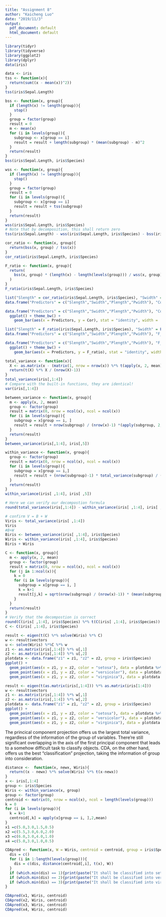 ```yaml
---
title: "Assignment 8"
author: "Kaicheng Luo"
date: "2019/11/3"
output:
  pdf_document: default
  html_document: default
---
```


```r
library(tidyr)
library(tidyverse)
library(ggplot2)
library(dplyr)
data(iris)
```

```r
data <- iris
tss <- function(x){
  return(sum((x - mean(x))^2))
}
tss(iris$Sepal.Length)
```

```r
bss <- function(x, group){
  if (length(x) != length(group)){
    stop()
  }
  group = factor(group)
  result = 0
  m <- mean(x)
  for (i in levels(group)){
    subgroup <- x[group == i]
    result = result + length(subgroup) * (mean(subgroup) - m)^2
  }
  return(result)
}
bss(iris$Sepal.Length, iris$Species)
```

```r
wss <- function(x, group){
  if (length(x) != length(group)){
    stop()
  }
  group = factor(group)
  result = 0
  for (i in levels(group)){
    subgroup <- x[group == i]
    result = result + tss(subgroup)
  }
  return(result)
}
wss(iris$Sepal.Length, iris$Species)
# Note that by decomposition, this shall return zero
tss(iris$Sepal.Length) - wss(iris$Sepal.Length, iris$Species) - bss(iris$Sepal.Length, iris$Species)
```

```r
cor_ratio <- function(x, group){
  return(bss(x, group) / tss(x))
}
cor_ratio(iris$Sepal.Length, iris$Species)

F_ratio <- function(x, group){
  return(
    bss(x, group) * (length(x) - length(levels(group))) / wss(x, group) * (length(levels(group)) - 1)
  )
}
F_ratio(iris$Sepal.Length, iris$Species)
```

```r
list("Slength" = cor_ratio(iris$Sepal.Length, iris$Species), "Swidth" = cor_ratio(iris$Sepal.Width, iris$Species), "Plength" = cor_ratio(iris$Petal.Length, iris$Species), "Pwidth" = cor_ratio(iris$Petal.Width, iris$Species))
data.frame("Predictors" = c("Slength","Swidth","Plength","Pwidth"), "Cor" = c(cor_ratio(iris$Sepal.Length, iris$Species), cor_ratio(iris$Sepal.Width, iris$Species), cor_ratio(iris$Petal.Length, iris$Species), cor_ratio(iris$Petal.Width, iris$Species))) %>% arrange(by = Cor)

data.frame("Predictors" = c("Slength","Swidth","Plength","Pwidth"), "Cor" = c(cor_ratio(iris$Sepal.Length, iris$Species), cor_ratio(iris$Sepal.Width, iris$Species), cor_ratio(iris$Petal.Length, iris$Species), cor_ratio(iris$Petal.Width, iris$Species))) %>% arrange(by = Cor) %>%
  ggplot() + theme_bw() +
    geom_bar(aes(x = Predictors, y = Cor), stat = "identity", width = .6)
```

```r
list("Slength" = F_ratio(iris$Sepal.Length, iris$Species), "Swidth" = F_ratio(iris$Sepal.Width, iris$Species), "Plength" = F_ratio(iris$Petal.Length, iris$Species), "Pwidth" = F_ratio(iris$Petal.Width, iris$Species))
data.frame("Predictors" = c("Slength","Swidth","Plength","Pwidth"), "F_ratio" = c(F_ratio(iris$Sepal.Length, iris$Species), F_ratio(iris$Sepal.Width, iris$Species), F_ratio(iris$Petal.Length, iris$Species), F_ratio(iris$Petal.Width, iris$Species))) %>% arrange(by = F_ratio)

data.frame("Predictors" = c("Slength","Swidth","Plength","Pwidth"), "F_ratio" = c(F_ratio(iris$Sepal.Length, iris$Species), F_ratio(iris$Sepal.Width, iris$Species), F_ratio(iris$Petal.Length, iris$Species), F_ratio(iris$Petal.Width, iris$Species))) %>% arrange(by = F_ratio) %>%
  ggplot() + theme_bw() +
    geom_bar(aes(x = Predictors, y = F_ratio), stat = "identity", width = .6)
```

```r
total_variance <- function(x){
  X <- as.matrix(x - (matrix(1, nrow = nrow(x)) %*% t(apply(x, 2, mean))))
  return(t(X) %*% X / (nrow(X)-1))
}
total_variance(iris[,1:4])
# Compare with the built-in functions, they are identical!
var(iris[,1:4])
```

```r
between_variance <- function(x, group){
  m <- apply(x, 2, mean)
  group <- factor(group)
  result = matrix(0, nrow = ncol(x), ncol = ncol(x))
  for (i in levels(group)){
    subgroup = x[group == i, ]
    result = result + nrow(subgroup) / (nrow(x)-1) *(apply(subgroup, 2, mean) - m) %*% t(apply(subgroup, 2, mean) - m)
  }
  return(result)
}
between_variance(iris[,1:4], iris[,5])
```

```r
within_variance <- function(x, group){
  group <- factor(group)
  result = matrix(0, nrow = ncol(x), ncol = ncol(x))
  for (i in levels(group)){
    subgroup = x[group == i,]
    result = result + (nrow(subgroup)-1) * total_variance(subgroup) / (nrow(x) - 1)
  }
  return(result)
}
within_variance(iris[ ,1:4], iris[ ,5])

# Here we can verify our decompostion formula
round(total_variance(iris[,1:4]) - within_variance(iris[ ,1:4], iris[ ,5]) - between_variance(iris[,1:4], iris[,5]))
```

```r
# confirm V = B + W
Viris <- total_variance(iris[ ,1:4]) 
Viris
#B+W
Biris <- between_variance(iris[ ,1:4], iris$Species) 
Wiris <- within_variance(iris[ ,1:4], iris$Species) 
Biris + Wiris
```

```r
C <- function(x, group){
  m <- apply(x, 2, mean)
  group <- factor(group)
  result = matrix(0, nrow = ncol(x), ncol = ncol(x))
  for (j in 1:ncol(x)){
    k = 0
    for (i in levels(group)){
      subgroup = x[group == i, ]
      k = k+1
      result[j,k] = sqrt(nrow(subgroup) / (nrow(x)-1)) * (mean(subgroup[,j]) - m[j])
    }
  }
  return(result)
}
# Verify that the decompostion is correct
round(C(iris[ ,1:4], iris$Species) %*% t(C(iris[ ,1:4], iris$Species)) -between_variance(iris[ ,1:4], iris$Species))
C <- C(iris[ ,1:4], iris$Species)
```

```r
result <- eigen(t(C) %*% solve(Wiris) %*% C)
w <- result$vectors
u <- solve(Wiris) %*%C %*% w
z1 <- as.matrix(iris[,1:4]) %*% u[,1]
z2 <- as.matrix(iris[,1:4]) %*% u[,2]
plotdata <- data.frame("z1" = z1, "z2" = z2, group = iris$Species)
ggplot() +
  geom_point(aes(x = z1, y = z2, color = "setosa"), data = plotdata %>% filter(group == "setosa")) +
  geom_point(aes(x = z1, y = z2, color = "versicolor"), data = plotdata %>% filter(group == "versicolor")) +
  geom_point(aes(x = z1, y = z2, color = "virginica"), data = plotdata %>% filter(group == "virginica"))
```

```r
result <- eigen(t(as.matrix(iris[,1:4])) %*% as.matrix(iris[1:4]))
w <- result$vectors
z1 <- as.matrix(iris[,1:4]) %*% w[,1]
z2 <- as.matrix(iris[,1:4]) %*% w[,2]
plotdata <- data.frame("z1" = z1, "z2" = z2, group = iris$Species)
ggplot() +
  geom_point(aes(x = z1, y = z2, color = "setosa"), data = plotdata %>% filter(group == "setosa")) +
  geom_point(aes(x = z1, y = z2, color = "versicolor"), data = plotdata %>% filter(group == "versicolor")) +
  geom_point(aes(x = z1, y = z2, color = "virginica"), data = plotdata %>% filter(group == "virginica"))
```

The princical component projection offers us the largest total variance, regardless of the information of the group of variables. There're still significant overlapping in the axis of the first principal component that leads to a somehow difficult task to classify objects. CDA, on the other hand, offers us the best "classification" projection, taking the information of group into consideration.

```r
distance <-  function(x, newx, Wiris){
  return((x - newx) %*% solve(Wiris) %*% t(x-newx))
}
x <- iris[,1:4]
group <- iris$Species
Wiris <- within_variance(x, group)
group <- factor(group)
centroid <- matrix(0, nrow = ncol(x), ncol = length(levels(group)))
k = 0
for (i in levels(group)){
  k = k+1
  centroid[,k] = apply(x[group == i, ],2,mean)
}
x1 =c(5.0,3.0,1.5,0.5) 
x2 =c(5.5,3.0,6.0,2.0) 
x3 =c(6.0,3.0,4.0,1.0)
x4 =c(5.0,3.0,1.0,0.5)
```

```r
CDApred <- function(x, W = Wiris, centroid = centroid, group = iris$Species){
  dis = c()
  for (i in 1:length(levels(group))){
    dis = c(dis, distance(centroid[,i], t(x), W))
  }
  if (which.min(dis) == 1){print(paste("It shall be classified into setosa. The Mdistance is ", dis[1]))}
  if (which.min(dis) == 2){print(paste("It shall be classified into versicolor. The Mdistance is ", dis[2]))}
  if (which.min(dis) == 3){print(paste("It shall be classified into virginica. The Mdistance is ", dis[3]))}
}

CDApred(x1, Wiris, centroid)
CDApred(x2, Wiris, centroid)
CDApred(x3, Wiris, centroid)
CDApred(x4, Wiris, centroid)
```

